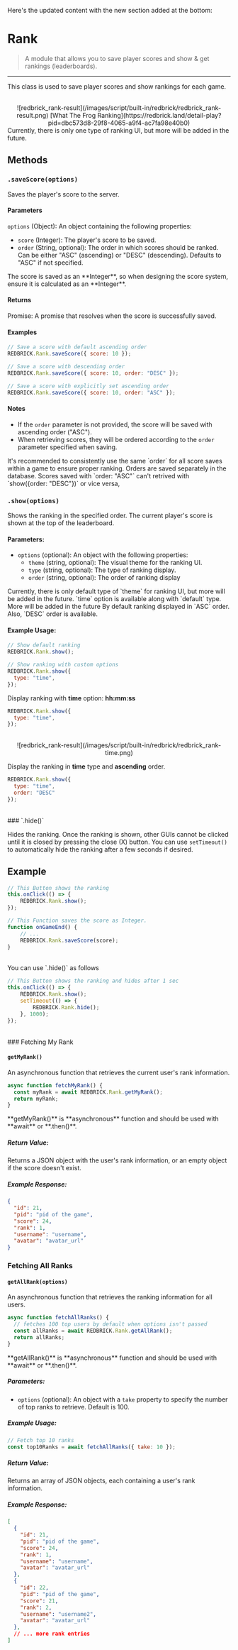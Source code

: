 Here's the updated content with the new section added at the bottom:


# Rank

> A module that allows you to save player scores and show & get rankings (leaderboards).

---

This class is used to save player scores and show rankings for each game.

<br/>
<center>
    ![redbrick_rank-result](/images/script/built-in/redbrick/redbrick_rank-result.png)
    [What The Frog Ranking](https://redbrick.land/detail-play?pid=dbc573d8-29f8-4065-a9f4-ac7fa98e40b0)
</center>

<Callout type="info">
  Currently, there is only one type of ranking UI, but more will be added in the future.
</Callout>

## Methods

### `.saveScore(options)`

Saves the player's score to the server.

#### Parameters

`options` (Object): An object containing the following properties:

- `score` (Integer): The player's score to be saved.
- `order` (String, optional): The order in which scores should be ranked. Can be either "ASC" (ascending) or "DESC" (descending). Defaults to "ASC" if not specified.

<Callout type="warning">
    The score is saved as an **Integer**, so when designing the score system, ensure it is calculated as an **Integer**.
</Callout>

#### Returns

Promise: A promise that resolves when the score is successfully saved.

#### Examples

```javascript
// Save a score with default ascending order
REDBRICK.Rank.saveScore({ score: 10 });

// Save a score with descending order
REDBRICK.Rank.saveScore({ score: 10, order: "DESC" });

// Save a score with explicitly set ascending order
REDBRICK.Rank.saveScore({ score: 10, order: "ASC" });
```

#### Notes

- If the `order` parameter is not provided, the score will be saved with ascending order ("ASC").
- When retrieving scores, they will be ordered according to the `order` parameter specified when saving.

<Callout type="info">
    It's recommended to consistently use the same `order` for all score saves within a game to ensure proper ranking.
</Callout>
<Callout type="info">
    Orders are saved separately in the database. Scores saved with `order: "ASC"` can't retrived with `show({order: "DESC"})` or vice versa,
</Callout>

<br/>

### `.show(options)`

Shows the ranking in the specified order. The current player's score is shown at the top of the leaderboard.

#### Parameters:
- `options` (optional): An object with the following properties:
  - `theme` (string, optional): The visual theme for the ranking UI. 
  - `type` (string, optional): The type of ranking display. 
  - `order` (string, optional): The order of ranking display

<Callout type="info">
  Currently, there is only default type of `theme` for ranking UI, but more will be added in the future.
</Callout>
<Callout type="info">
  `time` option is available along with `default` type. More will be added in the future
</Callout>
<Callout type="info">
  By default ranking displayed in `ASC` order. Also, `DESC` order is available.
</Callout>

#### Example Usage:

```javascript
// Show default ranking
REDBRICK.Rank.show();

// Show ranking with custom options
REDBRICK.Rank.show({
  type: "time",
});
```

Display ranking with **time** option: **hh:mm:ss**

```javascript
REDBRICK.Rank.show({
  type: "time",
});
```
<br/>
<center>
    ![redbrick_rank-result](/images/script/built-in/redbrick/redbrick_rank-time.png)
</center>

Display the ranking in **time** type and **ascending** order.

```javascript
REDBRICK.Rank.show({
  type: "time",
  order: "DESC"
});
```
<br/>
### `.hide()`

Hides the ranking. Once the ranking is shown, other GUIs cannot be clicked until it is closed by pressing the close (X) button. You can use `setTimeout()` to automatically hide the ranking after a few seconds if desired.

## Example

```js showLineNumbers copy filename="rank-button" {3}
// This Button shows the ranking
this.onClick(() => {
    REDBRICK.Rank.show();
});
```

```js showLineNumbers copy filename="game-manager" {4}
// This Function saves the score as Integer.
function onGameEnd() {
    // ...
    REDBRICK.Rank.saveScore(score);
}
```

<br/>
You can use `.hide()` as follows

```js showLineNumbers copy filename="rank-button_auto-hide" {3,5}
// This Button shows the ranking and hides after 1 sec
this.onClick(() => {
    REDBRICK.Rank.show();
    setTimeout(() => {
        REDBRICK.Rank.hide();
    }, 1000);
});
```

<br/>
### Fetching My Rank

#### `getMyRank()`

An asynchronous function that retrieves the current user's rank information.

```javascript
async function fetchMyRank() {
  const myRank = await REDBRICK.Rank.getMyRank();
  return myRank;
}
```
<Callout type="warning">
    **getMyRank()** is **asynchronous** function and should be used with **await** or **.then()**.
</Callout>

##### Return Value:
Returns a JSON object with the user's rank information, or an empty object if the score doesn't exist.

##### Example Response:
```json
{
  "id": 21,
  "pid": "pid of the game",
  "score": 24,
  "rank": 1,
  "username": "username",
  "avatar": "avatar_url"
}
```

### Fetching All Ranks

#### `getAllRank(options)`

An asynchronous function that retrieves the ranking information for all users.

```javascript
async function fetchAllRanks() {
  // fetches 100 top users by default when options isn't passed
  const allRanks = await REDBRICK.Rank.getAllRank();
  return allRanks;
}
```
<Callout type="warning">
    **getAllRank()** is **asynchronous** function and should be used with **await** or **.then()**.
</Callout>

##### Parameters:
- `options` (optional): An object with a `take` property to specify the number of top ranks to retrieve. Default is 100.

##### Example Usage:
```javascript
// Fetch top 10 ranks
const top10Ranks = await fetchAllRanks({ take: 10 });
```

##### Return Value:
Returns an array of JSON objects, each containing a user's rank information.

##### Example Response:
```json
[
  {
    "id": 21,
    "pid": "pid of the game",
    "score": 24,
    "rank": 1,
    "username": "username",
    "avatar": "avatar_url"
  },
  {
    "id": 22,
    "pid": "pid of the game",
    "score": 21,
    "rank": 2,
    "username": "username2",
    "avatar": "avatar_url"
  },
  // ... more rank entries
]
```